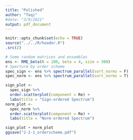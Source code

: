 ```yaml
---
title: "Polished"
author: "Taqi"
#date: "3/9/2021"
output: pdf_document
---
```


```r
knitr::opts_chunk$set(echo = TRUE)
source("../../R/header.R")
.src(2)
```

```r
# Some random matrices and ensembles
ens <- RME_beta(N = 100, beta = 4, size = 300)
# Specturm by order scheme
spec_sign <- ens %>% spectrum_parallel(sort_norms = F)
spec_norm <- ens %>% spectrum_parallel(sort_norms = T)
```

```r
sign_plot <- 
  spec_sign %>% 
  order.scatterplot(component = Re) +
  labs(title = "Sign-ordered Spectrum")
norm_plot <- 
  spec_norm %>% 
  order.scatterplot(component = Re) +
  labs(title = "Norm-ordered Spectrum")
```


```r
sign_plot + norm_plot
ggsave("2-2-1_orderscheme.pdf")
```